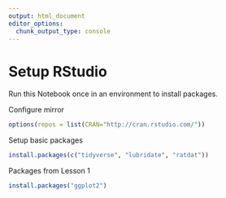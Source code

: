 ```yaml
---
output: html_document
editor_options: 
  chunk_output_type: console
---
```

# Setup RStudio

Run this Notebook once in an environment to install packages.

Configure mirror
```r
options(repos = list(CRAN="http://cran.rstudio.com/"))
```

Setup basic packages
```r
install.packages(c("tidyverse", "lubridate", "ratdat"))
```

Packages from Lesson 1
```r
install.packages("ggplot2")
```
